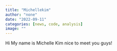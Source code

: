 ```yaml
---
title: "Michellekim"
author: "none"
date: "2022-09-11"
categories: [news, code, analysis]
image: ""
---
```


Hi My name is Michelle Kim nice to meet you guys!

